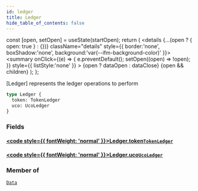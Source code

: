 ```yaml
---
id: ledger
title: Ledger
hide_table_of_contents: false
---
```







  const [open, setOpen] = useState(startOpen);
  return (
    <details {...(open ? { open: true } : {})} className="details" style={{ border:'none', boxShadow:'none', background:'var(--ifm-background-color)' }}>
      <summary
        onClick={(e) => {
          e.preventDefault();
          setOpen((open) => !open);
        }}
        style={{ listStyle:'none' }}
      >
      {open ? dataOpen : dataClose}
      </summary>
      {open && children}
    </details>
  );
};








[Ledger] represents the ledger operations to perform


```graphql
type Ledger {
  token: TokenLedger
  uco: UcoLedger
}
```




### Fields

#### [<code style={{ fontWeight: 'normal' }}>Ledger.<b>token</b></code>](#)<Bullet />[`TokenLedger`](/build/api/schema/objects/token-ledger) <Badge class="badge badge--secondary" text="object"/> 
> 
> 
> 
> 

#### [<code style={{ fontWeight: 'normal' }}>Ledger.<b>uco</b></code>](#)<Bullet />[`UcoLedger`](/build/api/schema/objects/uco-ledger) <Badge class="badge badge--secondary" text="object"/> 
> 
> 
> 
> 



### Member of

[`Data`](/build/api/schema/objects/data)  <Badge class="badge badge--secondary" text="object"/>

